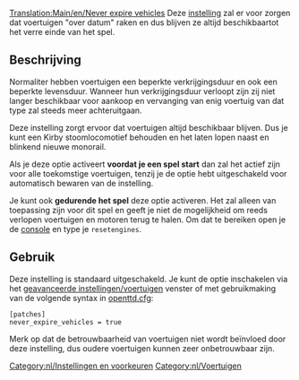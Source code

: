 [[Translation:Main/en/Never expire vehicles]]
Deze [[Main/nl/Geavanceerde instellingen|instelling]] zal er voor zorgen dat voertuigen "over datum" raken en dus blijven ze altijd beschikbaartot het verre einde van het spel.  

== Beschrijving ==
Normaliter hebben voertuigen een beperkte verkrijgingsduur en ook een beperkte levensduur. Wanneer hun verkrijgingsduur verloopt zijn zij niet langer beschikbaar voor aankoop en vervanging van enig voertuig van dat type zal steeds meer achteruitgaan.

Deze instelling zorgt ervoor dat voertuigen altijd beschikbaar blijven. Dus je kunt een Kirby stoomlocomotief behouden en het laten lopen naast en blinkend nieuwe monorail.

Als je deze optie activeert '''voordat je een spel start''' dan zal het actief zijn voor alle toekomstige voertuigen, tenzij je de optie hebt uitgeschakeld voor automatisch bewaren van de instelling.

Je kunt ook '''gedurende het spel''' deze optie activeren. Het zal alleen van toepassing zijn voor dit spel en geeft je niet de mogelijkheid om reeds verlopen voertuigen en motoren terug te halen. Om dat te bereiken open je de [[Main/nl/Console|console]] en type je <code>resetengines</code>.

== Gebruik ==
Deze instelling is standaard uitgeschakeld. Je kunt de optie inschakelen via het [[Main/nl/Geavanceerde instellingen/Voertuigen|geavanceerde instellingen/voertuigen]] venster of met gebruikmaking van de volgende syntax in [[Main/en/Openttd.cfg|openttd.cfg]]:
<pre>
[patches]
never_expire_vehicles = true
</pre>

Merk op dat de betrouwbaarheid van voertuigen niet wordt beïnvloed door deze instelling, dus oudere voertuigen kunnen zeer onbetrouwbaar zijn.

[[Category:nl/Instellingen en voorkeuren]]
[[Category:nl/Voertuigen]]